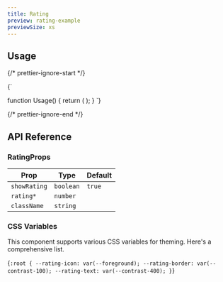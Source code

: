 ```yaml
---
title: Rating
preview: rating-example
previewSize: xs
---
```


## Usage

{/* prettier-ignore-start */}

<CodeBlock lang="ts">{`

function Usage() {
    return (
        <Rating rating={4.5} />
    );
}
`}
</CodeBlock>

{/* prettier-ignore-end */}

## API Reference

### RatingProps

| Prop         | Type      | Default |
| ------------ | --------- | ------- |
| `showRating` | `boolean` | `true`  |
| `rating*`    | `number`  |         |
| `className`  | `string`  |         |

### CSS Variables

This component supports various CSS variables for theming. Here's a comprehensive list.

<CodeBlock lang="css">{`
:root {
    --rating-icon: var(--foreground);
    --rating-border: var(--contrast-100);
    --rating-text: var(--contrast-400);
}
`}</CodeBlock>
